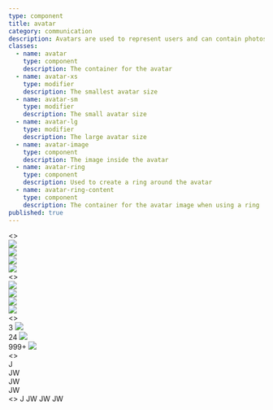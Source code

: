 ```yaml
---
type: component
title: avatar
category: communication
description: Avatars are used to represent users and can contain photos or text.
classes:
  - name: avatar
    type: component
    description: The container for the avatar
  - name: avatar-xs
    type: modifier
    description: The smallest avatar size
  - name: avatar-sm
    type: modifier
    description: The small avatar size
  - name: avatar-lg
    type: modifier
    description: The large avatar size
  - name: avatar-image
    type: component
    description: The image inside the avatar
  - name: avatar-ring
    type: component
    description: Used to create a ring around the avatar
  - name: avatar-ring-content
    type: component
    description: The container for the avatar image when using a ring
published: true
---
```


<CodePreview title="Default">
  <>
    <div className="avatar avatar-xs">
      <img src="/avatar1.jpg" className="avatar-image" />
    </div>
    <div className="avatar avatar-sm">
      <img src="/avatar2.jpg" className="avatar-image" />
    </div>
    <div className="avatar">
      <img src="/avatar3.jpg" className="avatar-image" />
    </div>
    <div className="avatar avatar-lg">
      <img src="/avatar4.jpg" className="avatar-image" />
    </div>
  </>
</CodePreview>

<CodePreview title="With ring">
  <>
    <div className="avatar avatar-xs">
      <div className="avatar-ring" />
      <div className="avatar-ring-content">
        <img src="/avatar1.jpg" className="avatar-image" />
      </div>
    </div>
    <div className="avatar avatar-sm">
      <div className="avatar-ring" />
      <div className="avatar-ring-content">
        <img src="/avatar2.jpg" className="avatar-image" />
      </div>
    </div>
    <div className="avatar">
      <div className="avatar-ring" />
      <div className="avatar-ring-content">
        <img src="/avatar3.jpg" className="avatar-image" />
      </div>
    </div>
    <div className="avatar avatar-lg">
      <div className="avatar-ring" />
      <div className="avatar-ring-content">
        <img src="/avatar4.jpg" className="avatar-image" />
      </div>
    </div>
  </>
</CodePreview>

<CodePreview title="With badge">
  <>
    <div className="avatar avatar-sm">
      <span className="badge avatar-badge">3</span>
      <img src="/avatar2.jpg" className="avatar-image" />
    </div>
    <div className="avatar">
      <span className="badge avatar-badge">24</span>
      <img src="/avatar3.jpg" className="avatar-image" />
    </div>
    <div className="avatar avatar-lg">
      <span className="badge avatar-badge">999+</span>
      <img src="/avatar4.jpg" className="avatar-image" />
    </div>
  </>
</CodePreview>

<CodePreview title="With text">
  <>
    <div className="avatar avatar-xs">J</div>
    <div className="avatar avatar-sm">JW</div>
    <div className="avatar">JW</div>
    <div className="avatar avatar-lg">JW</div>
  </>
</CodePreview>

<CodePreview title="Using Radix UI">
  <>
    <RadixAvatarRoot className="avatar avatar-xs">
      <RadixAvatarImage src="/avatar1.jpg" className="avatar-image" />
      <RadixAvatarFallback>J</RadixAvatarFallback>
    </RadixAvatarRoot>
    <RadixAvatarRoot className="avatar avatar-sm">
      <RadixAvatarImage src="/avatar2.jpg" className="avatar-image" />
      <RadixAvatarFallback>JW</RadixAvatarFallback>
    </RadixAvatarRoot>
    <RadixAvatarRoot className="avatar">
      <RadixAvatarImage src="/avatar3.jpg" className="avatar-image" />
      <RadixAvatarFallback>JW</RadixAvatarFallback>
    </RadixAvatarRoot>
    <RadixAvatarRoot className="avatar avatar-lg">
      <RadixAvatarImage src="/avatar4.jpg" className="avatar-image" />
      <RadixAvatarFallback>JW</RadixAvatarFallback>
    </RadixAvatarRoot>
  </>
</CodePreview>
